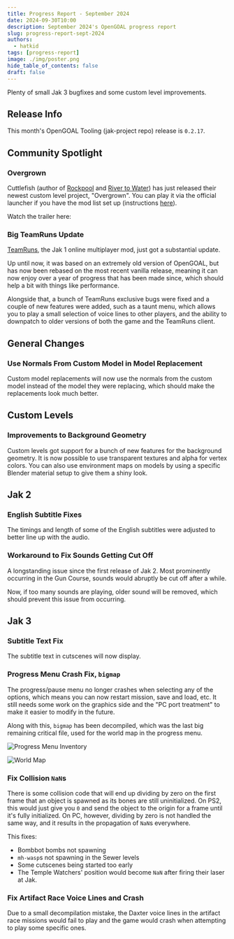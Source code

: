 ```yaml
---
title: Progress Report - September 2024
date: 2024-09-30T10:00
description: September 2024's OpenGOAL progress report
slug: progress-report-sept-2024
authors:
  - hatkid
tags: [progress-report]
image: ./img/poster.png
hide_table_of_contents: false
draft: false
---
```


<head>
  <meta name="twitter:card" content="summary_large_image" />
</head>

Plenty of small Jak 3 bugfixes and some custom level improvements.

<!--truncate-->

## Release Info

This month's OpenGOAL Tooling (jak-project repo) release is `0.2.17`.

<div className="row markdownMarginBottom">
  <div className="col col--12">
    <LauncherDownloadLink />
  </div>
</div>

## Community Spotlight

### Overgrown

Cuttlefish (author of [Rockpool](https://www.youtube.com/watch?v=hrH-foTn0IQ) and [River to Water](https://www.youtube.com/watch?v=oWSa9BEHGFo)) has just released their newest custom level project, "Overgrown". You can play it via the official launcher if you have the mod list set up (instructions [here](https://jakmods.dev/)).

Watch the trailer here:

<ReactPlayer
  controls
  url="https://www.youtube.com/watch?v=Kbb2yiYg0cw"
  className="blog-video"
/>

### Big TeamRuns Update

[TeamRuns](https://teamruns.web.app/), the Jak 1 online multiplayer mod, just got a substantial update.

Up until now, it was based on an extremely old version of OpenGOAL, but has now been rebased on the most recent vanilla release, meaning it can now enjoy over a year of progress that has been made since, which should help a bit with things like performance.

Alongside that, a bunch of TeamRuns exclusive bugs were fixed and a couple of new features were added, such as a taunt menu, which allows you to play a small selection of voice lines to other players, and the ability to downpatch to older versions of both the game and the TeamRuns client.

## General Changes

### Use Normals From Custom Model in Model Replacement <PRLink href="https://github.com/open-goal/jak-project/pull/3649"/>

Custom model replacements will now use the normals from the custom model instead of the model they were replacing, which should make the replacements look much better.

## Custom Levels

### Improvements to Background Geometry <PRLink href="https://github.com/open-goal/jak-project/pull/3672"/>

Custom levels got support for a bunch of new features for the background geometry.
It is now possible to use transparent textures and alpha for vertex colors. You can also use environment maps on models by using a specific Blender material setup to give them a shiny look.

## Jak 2

### English Subtitle Fixes <PRLink href="https://github.com/open-goal/jak-project/pull/3665"/>

The timings and length of some of the English subtitles were adjusted to better line up with the audio.

### Workaround to Fix Sounds Getting Cut Off <PRLink href="https://github.com/open-goal/jak-project/pull/3660"/>

A longstanding issue since the first release of Jak 2. Most prominently occurring in the Gun Course, sounds would abruptly be cut off after a while.

Now, if too many sounds are playing, older sound will be removed, which should prevent this issue from occurring.

## Jak 3

### Subtitle Text Fix <PRLink href="https://github.com/open-goal/jak-project/pull/3625"/>

The subtitle text in cutscenes will now display.

### Progress Menu Crash Fix, `bigmap` <PRLink href="https://github.com/open-goal/jak-project/pull/3657"/>

The progress/pause menu no longer crashes when selecting any of the options, which means you can now restart mission, save and load, etc. It still needs some work on the graphics side and the "PC port treatment" to make it easier to modify in the future.

Along with this, `bigmap` has been decompiled, which was the last big remaining critical file, used for the world map in the progress menu.

![Progress Menu Inventory](img/progress.png)

![World Map](img/bigmap.png)

### Fix Collision `NaN`s <PRLink href="https://github.com/open-goal/jak-project/pull/3674"/> <PRLink href="https://github.com/open-goal/jak-project/pull/3686"/>

There is some collision code that will end up dividing by zero on the first frame that an object is spawned as its bones are still uninitialized. On PS2, this would just give you `0` and send the object to the origin for a frame until it's fully initialized. On PC, however, dividing by zero is not handled the same way, and it results in the propagation of `NaN`s everywhere.

This fixes:

- Bombbot bombs not spawning
- `mh-wasp`s not spawning in the Sewer levels
- Some cutscenes being started too early
- The Temple Watchers' position would become `NaN` after firing their laser at Jak.

### Fix Artifact Race Voice Lines and Crash <PRLink href="https://github.com/open-goal/jak-project/pull/3686"/>

Due to a small decompilation mistake, the Daxter voice lines in the artifact race missions would fail to play and the game would crash when attempting to play some specific ones.

